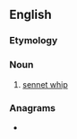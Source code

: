 ==English==

===Etymology===
{{rfe|en}}

===Noun===
{{en-noun}}

# [[sennet whip]]

===Anagrams===
* {{anagrams|en|a=egoty|goety}}